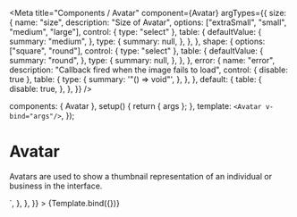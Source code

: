 
<Meta
  title="Components / Avatar"
  component={Avatar}
  argTypes={{
    size: {
      name: "size",
      description: "Size of Avatar",
      options: ["extraSmall", "small", "medium", "large"],
      control: { type: "select" },
      table: {
        defaultValue: {
          summary: "medium",
        },
        type: {
          summary: null,
        },
      },
    },
    shape: {
      options: ["square", "round"],
      control: { type: "select" },
      table: {
        defaultValue: {
          summary: "round",
        },
        type: {
          summary: null,
        },
      },
    },
    error: {
      name: "error",
      description: "Callback fired when the image fails to load",
      control: { disable: true },
      table: {
        type: {
          summary: '"() => void"',
        },
      },
    },
    default: {
      table: {
        disable: true,
      },
    },
  }}
/>

  components: { Avatar },
  setup() {
    return { args };
  },
  template: `<Avatar v-bind="args"/>`,
});

# Avatar

Avatars are used to show a thumbnail representation of an individual or business in the interface.

<Canvas>
  <Story
    name="Avatar"
    height="60px"
    parameters={{
      docs: {
        source: {
          code: dedent`
            <Avatar v-bind="props"/>
          `,
        },
      },
    }}
  >
    {Template.bind({})}
  </Story>
</Canvas>

<ArgsTable story="Avatar" />
